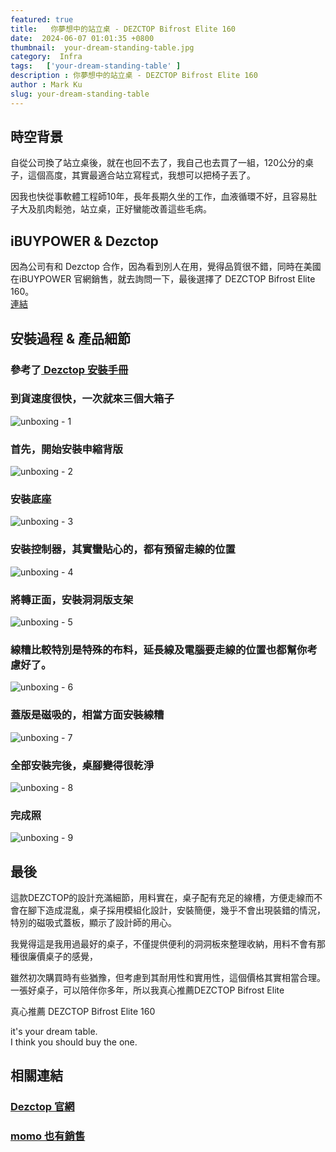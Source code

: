 ```yaml
---
featured: true
title:   你夢想中的站立桌 - DEZCTOP Bifrost Elite 160  
date:  2024-06-07 01:01:35 +0800
thumbnail:  your-dream-standing-table.jpg
category:  Infra
tags:   ['your-dream-standing-table' ]
description : 你夢想中的站立桌 - DEZCTOP Bifrost Elite 160 
author : Mark Ku
slug: your-dream-standing-table
---
```

## 時空背景
自從公司換了站立桌後，就在也回不去了，我自己也去買了一組，120公分的桌子，這個高度，其實最適合站立寫程式，我想可以把椅子丟了。  
 
因我也快從事軟體工程師10年，長年長期久坐的工作，血液循環不好，且容易肚子大及肌肉鬆弛，站立桌，正好蠻能改善這些毛病。

## iBUYPOWER & Dezctop 
因為公司有和 Dezctop 合作，因為看到別人在用，覺得品質很不錯，同時在美國在iBUYPOWER 官網銷售，就去詢問一下，最後選擇了 DEZCTOP Bifrost Elite 160。   
[連結](https://www.ibuypower.com/gear-store/gaming-setup/dezctop-bifrost-elite-160-adjustable-gaming-desk---black)

## 安裝過程  & 產品細節
### 參考了[ Dezctop 安裝手冊](https://dezctop.com/tw/support/user-guide)
### 到貨速度很快，一次就來三個大箱子
![unboxing - 1  ](unboxing-1.jpg)

### 首先，開始安裝申縮背版
![unboxing - 2  ](unboxing-2.jpg)

### 安裝底座
![unboxing - 3  ](unboxing-3.jpg)

### 安裝控制器，其實蠻貼心的，都有預留走線的位置
![unboxing - 4  ](unboxing-4.jpg)

### 將轉正面，安裝洞洞版支架
![unboxing - 5  ](unboxing-5.jpg)

### 線糟比較特別是特殊的布料，延長線及電腦要走線的位置也都幫你考慮好了。
![unboxing - 6  ](unboxing-6.jpg)

### 蓋版是磁吸的，相當方面安裝線糟
![unboxing - 7  ](unboxing-7.jpg)

### 全部安裝完後，桌腳變得很乾淨
![unboxing - 8  ](unboxing-8.jpg)

### 完成照
![unboxing - 9  ](unboxing-9.jpg)

## 最後
這款DEZCTOP的設計充滿細節，用料實在，桌子配有充足的線槽，方便走線而不會在腳下造成混亂，桌子採用模組化設計，安裝簡便，幾乎不會出現裝錯的情況，特別的磁吸式蓋板，顯示了設計師的用心。  

我覺得這是我用過最好的桌子，不僅提供便利的洞洞板來整理收納，用料不會有那種很廉價桌子的感覺，

雖然初次購買時有些猶豫，但考慮到其耐用性和實用性，這個價格其實相當合理。一張好桌子，可以陪伴你多年，所以我真心推薦DEZCTOP Bifrost Elite 

真心推薦  DEZCTOP Bifrost Elite 160  

it's your dream table.  
I think you should buy the one.  

## 相關連結
### [ Dezctop 官網](https://dezctop.com/)
### [momo 也有銷售](https://www.momoshop.com.tw/goods/GoodsDetail.jsp?i_code=11025475&Area=search&oid=1_2&cid=index&kw=Dezctop)


